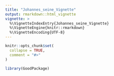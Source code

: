 ```yaml
---
title: "Johannes_seine_Vignette"
output: rmarkdown::html_vignette
vignette: >
  %\VignetteIndexEntry{Johannes_seine_Vignette}
  %\VignetteEngine{knitr::rmarkdown}
  %\VignetteEncoding{UTF-8}
---
```


```r
knitr::opts_chunk$set(
  collapse = TRUE,
  comment = "#>"
)
```

```r
library(GoodPackage)
```
